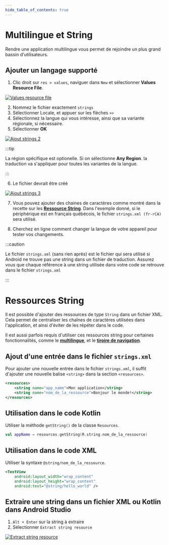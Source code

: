 ```yaml
---
hide_table_of_contents: true
---
```


# Multilingue et String

Rendre une application multilingue vous permet de rejoindre un plus grand bassin d'utilisateurs.

## Ajouter un langage supporté


1. Clic droit sur `res > values`, naviguer dans `New` et sélectionner **Values Resource File**.

[![Values resource file](_multilingue/ajout-strings.png)](_multilingue/ajout-strings.png)

2. Nommez le fichier exactement `strings`
3. Sélectionner Locale, et appuer sur les flèches `>>`
4. Sélectionnez la langue qui vous intéresse, ainsi que sa variante régionale, si nécessaire.
5. Sélectionner **OK**

[![Ajout strings 2](_multilingue/ajout-strings-2.png)](_multilingue/ajout-strings-2.png)

:::tip

La région spécifique est optionelle. Si on sélectionne **Any Region**. la traduction va s'appliquer pour toutes les variantes de la langue.

:::


6. Le fichier devrait être créé

[![Ajout strings 3](_multilingue/ajout-strings-3.png)](_multilingue/ajout-strings-3.png)

7. Vous pouvez ajouter des chaines de caractères comme montré dans la recette sur les **[Ressource String](./multilingue.mdx)**. Dans l'exemple donné, si le périphérique est en français québécois, le fichier `strings.xml (fr-rCA)` sera utilisé.

8. Cherchez en ligne comment changer la langue de votre appareil pour tester vos changements.


:::caution

Le fichier `strings.xml` (sans rien après) est le fichier qui sera utilisé si Android ne trouve pas une string dans un fichier de traduction.
Assurez vous que chaque référence à une string utilisée dans votre code se retrouve dans le fichier `strings.xml`

:::


# Ressources String

Il est possible d'ajouter des ressources de type `String` dans un fichier XML.
Cela permet de centraliser les chaînes de caractères utilisées dans l'application, et ainsi d'éviter de les répéter dans le code.

Il est aussi parfois requis d'utiliser ces ressources string pour certaines fonctionnalités, comme le **[multilingue](./multilingue.mdx)**, et le **[tiroire de navigation](./tiroir.mdx)**.

## Ajout d'une entrée dans le fichier `strings.xml`

Pour ajouter une nouvelle entrée dans le fichier `strings.xml`, il suffit d'ajouter une nouvelle balise `<string>` dans la section `<resources>`.

```xml
<resources>
    <string name="app_name">Mon application</string>
    <string name="nom_de_la_ressource">Bonjour le monde!</string>
</resources>
```

## Utilisation dans le code Kotlin

Utiliser la méthode `getString()` de la classe `Resources`.

```kotlin
val appName = resources.getString(R.string.nom_de_la_ressource)
```

## Utilisation dans le code XML

Utiliser la syntaxe `@string/nom_de_la_ressource`.

```xml
<TextView
    android:layout_width="wrap_content"
    android:layout_height="wrap_content"
    android:text="@string/hello_world" />
```

## Extraire une string dans un fichier XML ou Kotlin dans Android Studio

1. `Alt + Enter` sur la string à extraire
2. Sélectionner `Extract string resource`

[![Extract string resource](./_resources-string/extract.png)](_resources-string/extract.png)

